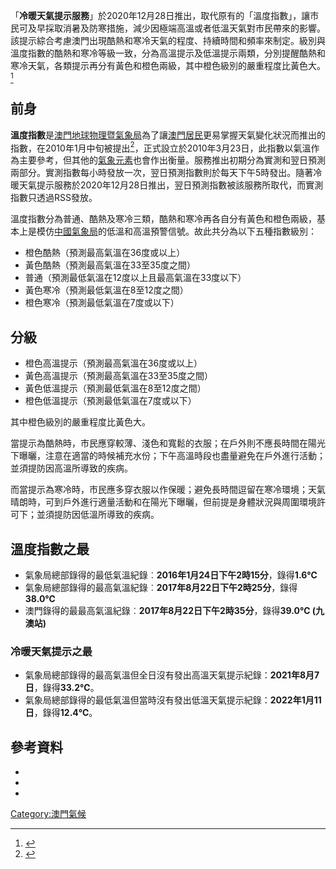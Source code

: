 「'''冷暖天氣提示服務'''」於2020年12月28日推出，取代原有的「溫度指數」，讓市民可及早採取消暑及防寒措施，減少因極端高溫或者低溫天氣對市民帶來的影響。該提示綜合考慮澳門出現酷熱和寒冷天氣的程度、持續時間和頻率來制定。級別與溫度指數的酷熱和寒冷等級一致，分為高溫提示及低溫提示兩類，分別提醒酷熱和寒冷天氣，各類提示再分有黃色和橙色兩級，其中橙色級別的嚴重程度比黃色大。<ref>{{cite web |title=氣象局推出“冷暖天氣提示服務” |url=https://www.smg.gov.mo/zh/news-detail/153 |website=澳門氣象局 |date=2020-12-17}}</ref>

== 前身 ==
'''溫度指數'''是[[澳門地球物理暨氣象局|澳門地球物理暨氣象局]]為了讓[[澳門居民|澳門居民]]更易掌握天氣變化狀況而推出的指數，在2010年1月中旬被提出<ref>{{cite news|publisher=[[澳門日報|澳門日報]]|date=2010年1月16日|title=溫度指數三月推出|pages=A2版}}</ref>，正式設立於2010年3月23日，此指數以氣溫作為主要參考，但其他的[[氣象元素|氣象元素]]也會作出衡量。服務推出初期分為實測和翌日預測兩部分。實測指數每小時發放一次，翌日預測指數則於每天下午5時發出。隨著冷暖天氣提示服務於2020年12月28日推出，翌日預測指數被該服務所取代，而實測指數只透過RSS發放。

溫度指數分為普通、酷熱及寒冷三類，酷熱和寒冷再各自分有黃色和橙色兩級，基本上是模仿[[中國氣象局|中國氣象局]]的低溫和高溫預警信號。故此共分為以下五種指數級別：

*橙色酷熱（預測最高氣溫在36度或以上）
*黃色酷熱（預測最高氣溫在33至35度之間）
*普通（預測最低氣溫在12度以上且最高氣溫在33度以下）
*黃色寒冷（預測最低氣溫在8至12度之間）
*橙色寒冷（預測最低氣溫在7度或以下）

==分級==
*橙色高溫提示（預測最高氣溫在36度或以上）
*黃色高溫提示（預測最高氣溫在33至35度之間）
*黃色低溫提示（預測最低氣溫在8至12度之間）
*橙色低溫提示（預測最低氣溫在7度或以下）

其中橙色級別的嚴重程度比黃色大。

當提示為酷熱時，市民應穿較薄、淺色和寬鬆的衣服；在戶外則不應長時間在陽光下曝曬，注意在適當的時候補充水份；下午高溫時段也盡量避免在戶外進行活動；並須提防因高溫所導致的疾病。

而當提示為寒冷時，市民應多穿衣服以作保暖；避免長時間逗留在寒冷環境；天氣晴朗時，可到戶外進行適量活動和在陽光下曝曬，但前提是身體狀況與周圍環境許可下；並須提防因低溫所導致的疾病。

== 溫度指數之最 ==

* 氣象局總部錄得的最低氣溫紀錄︰'''2016年1月24日下午2時15分'''，錄得'''1.6℃'''
* 氣象局總部錄得的最高氣溫紀錄︰'''2017年8月22日下午2時25分'''，錄得'''38.0℃'''
* 澳門錄得的最最高氣溫紀錄︰'''2017年8月22日下午2時35分'''，錄得'''39.0℃ (九澳站)'''

=== 冷暖天氣提示之最 ===

* 氣象局總部錄得的最高氣溫但全日沒有發出高溫天氣提示紀錄：'''2021年8月7日'''，錄得'''33.2℃'''。
* 氣象局總部錄得的最低氣溫但當時沒有發出低溫天氣提示紀錄：'''2022年1月11日'''，錄得'''12.4℃'''。

==參考資料==
<div class="references-small">
<references/>
*{{cite news|url =https://www.gov.mo/zh-hant/news/90077/ |publisher=[[澳門新聞局|澳門新聞局]]
|date=2010年1月15日
|title=氣象局評估本澳溫室氣體排放情況為未來減排政策作參考
}}
*{{cite news|url =https://www.gov.mo/zh-hant/news/88246/ |publisher=[[澳門新聞局|澳門新聞局]]
|date=2010年3月22日
|title=配合慶祝3月23日世界氣象日 氣象局推出温度指數
}}
*{{cite web|publisher=[[澳門地球物理暨氣象局|澳門地球物理暨氣象局]]
|title=溫度指數
|url=https://www.smg.gov.mo/zh/subpage/232/page/273
}}

{{PD-MacaoGov}}
</div>

{{SMG}}
[[Category:澳門氣候|Category:澳門氣候]]